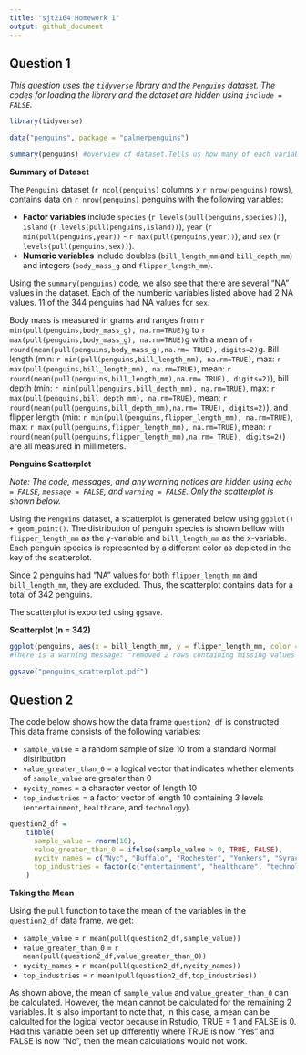 ```yaml
---
title: "sjt2164 Homework 1"
output: github_document
---
```


## Question 1

_This question uses the `tidyverse` library and the `Penguins` dataset. The codes for loading the library and the dataset are hidden using `include = FALSE`._

```r
library(tidyverse)
```

```r
data("penguins", package = "palmerpenguins")
```

```r
summary(penguins) #overview of dataset.Tells us how many of each variable contains "NA".
```

**Summary of Dataset**

The `Penguins` dataset (`r ncol(penguins)` columns x `r nrow(penguins)` rows), contains data on `r nrow(penguins)` penguins with the following variables:

* **Factor variables** include `species` (`r levels(pull(penguins,species))`), `island` (`r levels(pull(penguins,island))`), `year` (`r min(pull(penguins,year))` - `r max(pull(penguins,year))`), and `sex` (`r levels(pull(penguins,sex))`). 
* **Numeric variables** include doubles (`bill_length_mm` and `bill_depth_mm`) and integers (`body_mass_g` and `flipper_length_mm`). 

Using the `summary(penguins)` code, we also see that there are several "NA" values in the dataset. Each of the numberic variables listed above had 2 NA values. 11 of the 344 penguins had NA values for `sex`.

Body mass is measured in grams and ranges from `r min(pull(penguins,body_mass_g), na.rm=TRUE)`g to `r max(pull(penguins,body_mass_g), na.rm=TRUE)`g with a mean of `r round(mean(pull(penguins,body_mass_g),na.rm= TRUE), digits=2)`g. Bill length (min: `r min(pull(penguins,bill_length_mm), na.rm=TRUE)`, max: `r max(pull(penguins,bill_length_mm), na.rm=TRUE)`, mean: `r round(mean(pull(penguins,bill_length_mm),na.rm= TRUE), digits=2)`), bill depth (min: `r min(pull(penguins,bill_depth_mm), na.rm=TRUE)`, max: `r max(pull(penguins,bill_depth_mm), na.rm=TRUE)`, mean: `r round(mean(pull(penguins,bill_depth_mm),na.rm= TRUE), digits=2)`), and flipper length (min: `r min(pull(penguins,flipper_length_mm), na.rm=TRUE)`, max: `r max(pull(penguins,flipper_length_mm), na.rm=TRUE)`, mean: `r round(mean(pull(penguins,flipper_length_mm),na.rm= TRUE), digits=2)`) are all measured in millimeters.

**Penguins Scatterplot**

_Note: The code, messages, and any warning notices are hidden using `echo = FALSE`, `message = FALSE`, and `warning = FALSE`. Only the scatterplot is shown below._

Using the `Penguins` dataset, a scatterplot is generated below using `ggplot() + geom_point()`. The distribution of penguin species is shown bellow with `flipper_length_mm` as the y-variable and `bill_length_mm` as the x-variable. Each penguin species is represented by a different color as depicted in the key of the scatterplot.

Since 2 penguins had "NA" values for both `flipper_length_mm` and `bill_length_mm`, they are excluded. Thus, the scatterplot contains data for a total of 342 penguins. 

The scatterplot is exported using `ggsave`.

**Scatterplot (n = 342)**

```r
ggplot(penguins, aes(x = bill_length_mm, y = flipper_length_mm, color = species)) + geom_point()
#There is a warning message: "removed 2 rows containing missing values or values outside the scale range (`geom_point()`).

ggsave("penguins_scatterplot.pdf")
```

## Question 2

The code below shows how the data frame `question2_df` is constructed. This data frame consists of the following variables:

* `sample_value` = a random sample of size 10 from a standard Normal distribution
* `value_greater_than_0` = a logical vector that indicates whether elements of `sample_value` are greater than 0
* `nycity_names` = a character vector of length 10
* `top_industries` = a factor vector of length 10 containing 3 levels (`entertainment`, `healthcare`, and `technology`). 

```r
question2_df = 
    tibble(
      sample_value = rnorm(10),
      value_greater_than_0 = ifelse(sample_value > 0, TRUE, FALSE),
      nycity_names = c("Nyc", "Buffalo", "Rochester", "Yonkers", "Syracuse", "Albany", "New Rochelle", "Schenectady", "Utica", "Mount_Vernon"),
      top_industries = factor(c("entertainment", "healthcare", "technology", "healthcare", "healthcare", "healthcare", "technology", "technology", "technology", "healthcare"))
    )
```

**Taking the Mean**

Using the `pull` function to take the mean of the variables in the `question2_df` data frame, we get:

* `sample_value` = `r mean(pull(question2_df,sample_value))`
* `value_greater_than_0` = `r mean(pull(question2_df,value_greater_than_0))`
* `nycity_names` = `r mean(pull(question2_df,nycity_names))`
* `top_industries` = `r mean(pull(question2_df,top_industries))`

As shown above, the mean of `sample_value` and `value_greater_than_0` can be calculated. However, the mean cannot be calculated for the remaining 2 variables. It is also important to note that, in this case, a mean can be calculted for the logical vector because in Rstudio, TRUE = 1 and FALSE is 0. Had this variable been set up differently where TRUE is now "Yes" and FALSE is now "No", then the mean calculations would not work.
